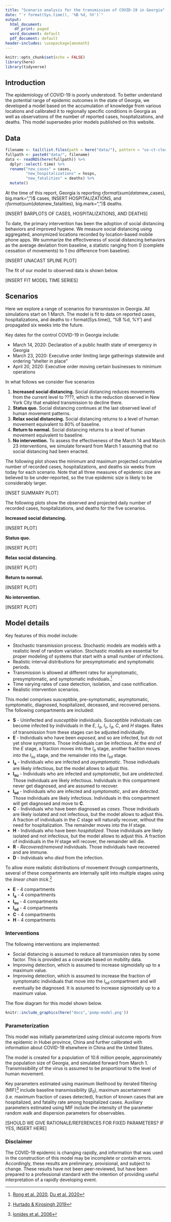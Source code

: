 ```yaml
---
title: "Scenario analysis for the transmission of COVID-19 in Georgia"
date: "`r format(Sys.time(), '%B %d, %Y')`"
output:
  html_document:
    df_print: paged
  word_document: default
  pdf_document: default
header-includes: \usepackage{amsmath}
---
```


```r
knitr::opts_chunk$set(echo = FALSE)
library(here)
library(tidyverse)
```

## Introduction

The epidemiology of COVID-19 is poorly understood.
To better understand the potential range of epidemic outcomes in the state of Georgia, we developed a model based on the accumulation of knowledge from various locations and calibrated it to regionally specific conditions in Georgia as well as observations of the number of reported cases, hospitalizations, and deaths.
This model supersedes prior models published on this website.

## Data

```r
filename <- tail(list.files(path = here("data/"), pattern = "us-ct-clean"), 1)
fullpath <- paste0("data/", filename)
data <- readRDS(here(fullpath)) %>%
  dplyr::select(-time) %>%
  rename("new_cases" = cases,
         "new_hospitalizations" = hosps,
         "new_fatalities" = deaths) %>%
  mutate()
```

At the time of this report, Georgia is reporting $r format(sum(data$new_cases), big.mark=",")$ cases, INSERT HOSPITALIZATIONS,  and $r format(sum(data$new_fatalities), big.mark=",")$ deaths.

[INSERT BARPLOTS OF CASES, HOSPITALIZATIONS, AND DEATHS]

To date, the primary intervention has been the adoption of social distancing behaviors and improved hygiene.
We measure social distancing using aggregated, anonymized locations recorded by location-based mobile phone apps.
We summarize the effectiveness of social distancing behaviors as the average deviation from baseline, a statistic ranging from 0 (complete cessation of movements) to 1 (no difference from baseline).

[INSERT UNACAST SPLINE PLOT]

The fit of our model to observed data is shown below.

[INSERT FIT MODEL TIME SERIES]

## Scenarios

Here we explore a range of scenarios for transmission in Georgia.
All simulations start on 1 March.
The model is fit to data on reported cases, hospitalizations, and deaths to r format(Sys.time(), '%B %d, %Y') and propagated six weeks into the future.

Key dates for the control COVID-19 in Georgia include:

* March 14, 2020: Declaration of a public health state of emergency in Georgia
* March 23, 2020: Executive order limiting large gatherings statewide and ordering "shelter in place"
* April 20, 2020: Executive order moving certain businesses to minimum operations

In what follows we consider five scenarios

1. **Increased social distancing.** Social distancing reduces movements from the current level to ????, which is the reduction observed in New York City that enabled transmission to decline there.
2. **Status quo.** Social distancing continues at the last observed level of human movement patterns.
3. **Relax social distancing.** Social distancing returns to a level of human movement equivalent to 80% of baseline.
4. **Return to normal.** Social distancing returns to a level of human movement equivalent to baseline. 
5. **No intervention.** To assess the effectiveness of the March 14 and March 23 interventions, we simulate forward from March 1 assuming that no social distancing had been enacted.

The following plot shows the minimum and maximum projected cumulative number of recorded cases, hospitalizations, and deaths six weeks from today for each scenario.
Note that all three measures of epidemic size are believed to be under-reported, so the true epidemic size is likely to be considerably larger.

[INSET SUMMARY PLOT]

The following plots show the observed and projected daily number of recorded cases, hospitalizations, and deaths for the five scenarios.

**Increased social distancing.**

[INSERT PLOT]

**Status quo.**

[INSERT PLOT]

**Relax social distancing.**

[INSERT PLOT]

**Return to normal.**

[INSERT PLOT]

**No intervention.**

[INSERT PLOT]

## Model details

Key features of this model include:

* Stochastic transmission process. Stochastic models are models with a realistic level of random variation. Stochastic models are essential for proper modeling of systems that start with a small number of infections.
* Realistic interval distributions for presymptomatic and symptomatic periods.
* Transmission is allowed at different rates for asymptomatic, presymptomatic, and symptomatic individuals.[^1]
* Time varying rates of case detection, isolation, and case notification.
* Realistic intervention scenarios.

This model comprises susceptible, pre-symptomatic, asymptomatic, symptomatic, diagnosed, hospitalized, deceased, and recovered persons. 
The following compartments are included:  

* **S** - Uninfected and *susceptible* individuals. Susceptible individuals can become infected by individuals in the $E$, $I_a$, $I_s$, $I_d$, $C$, and $H$ stages. Rates of transmission from these stages can be adjusted individually.
* **E** - Individuals who have been *exposed*, and so are infected, but do not yet show symptoms. Those individuals can be infectious. At the end of the $E$ stage, a fraction moves into the $I_a$ stage, another fraction moves into the $I_{su}$ stage, and the remainder into the $I_{sd}$ stage.
* **I~a~** - Individuals who are infected and *asymptomatic*. Those individuals are likely infectious, but the model allows to adjust this.
* **I~su~** - Individuals who are infected and *symptomatic*, but are *undetected*. Those individuals are likely infectious. Individuals in this compartment never get diagnosed, and are assumed to recover.
* **I~sd~** - Individuals who are infected and *symptomatic*, and are *detected*. Those individuals are likely infectious. Individuals in this compartment will get diagnosed and move to **C**.
* **C** - Individuals who have been diagnosed as *cases*. Those individuals are likely isolated and not infectious, but the model allows to adjust this. A fraction of individuals in the $C$ stage will naturally recover, without the need for hospitalization. The remainder moves into the $H$ stage.
* **H** - Individuals who have been *hospitalized*. Those individuals are likely isolated and not infectious, but the model allows to adjust this. A fraction of individuals in the $H$ stage will recover, the remainder will die.
* **R** - *Recovered/removed* individuals. Those individuals have recovered and are immune. 
* **D** - Individuals who *died* from the infection. 

To allow more realistic distributions of movement through compartments, several of these compartments are internally split into multiple stages using the *linear chain trick*.[^2]

* **E** - 4 compartments
* **I~a~** - 4 compartments 
* **I~su~** - 4 compartments
* **I~sd~** - 4 compartments
* **C** - 4 compartments
* **H** - 4 compartments

### Interventions

The following interventions are implemented:

* Social distancing is assumed to reduce all transmission rates by some factor. This is provided as a covariate based on mobility data.
* Improving detection, which is assumed to increase sigmoidally up to a maximum value.
* Improving detection, which is assumed to increase the fraction of symptomatic individuals that move into the $I_{sd}$ compartment and will eventually be diagnosed. It is assumed to increase sigmoidally up to a maximum value.

The flow diagram for this model shown below.

```r
knitr::include_graphics(here("docs",'pomp-model.png'))
```

### Parameterization

This model was initially parameterized using clinical outcome reports from the epidemic in Hubei province, China and further calibrated with information about COVID-19 elsewhere in China and the United States.

The model is created for a population of 10.6 million people, approximately the population size of Georgia, and simulated forward from March 1.
Transmissibility of the virus is assumed to be proportional to the level of human movement.

Key parameters estimated using maximum likelihood by iterated filtering (MIF)[^3] include baseline transmissibility ($\beta_0$), maximum ascertainment (i.e. maximum fraction of cases detected), fraction of known cases that are hospitalized, and fatality rate among hospitalized cases. 
Auxiliary parameters estimated using MIF include the intensity of the parameter random walk and dispersion parameters for observables.

[SHOULD WE GIVE RATIONALE/REFERENCES FOR FIXED PARAMETERS? IF YES, INSERT HERE]

### Disclaimer

The COVID-19 epidemic is changing rapidly, and information that was used in the construction of this model may be incomplete or contain errors.
Accordingly, these results are preliminary, provisional, and subject to change.
These results have not been peer-reviewed, but have been prepared to a professional standard with the intention of providing useful interpretation of a rapidly developing event.


[^1]:[Rong et al. 2020](https://wwwnc.cdc.gov/eid/article/26/5/20-0198_article?deliveryName=DM20712), [Du et al. 2020](https://www.medrxiv.org/content/10.1101/2020.02.19.20025452v3)

[^2]:[Hurtado & Kirosingh 2019](https://link.springer.com/article/10.1007/s00285-019-01412-w)

[^3]:[Ionides et al. 2006](https://www.pnas.org/content/103/49/18438)



